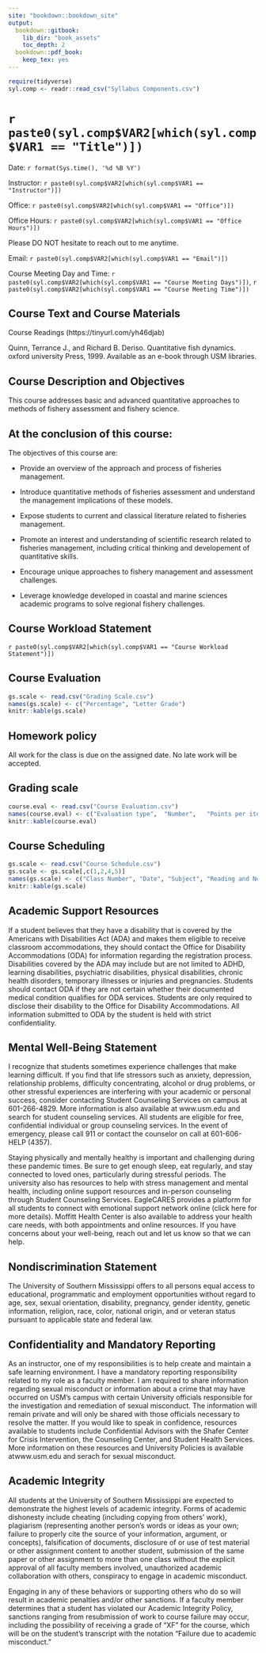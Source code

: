 ---
site: "bookdown::bookdown_site"
output:
  bookdown::gitbook:
    lib_dir: "book_assets"
    toc_depth: 2
  bookdown::pdf_book:
    keep_tex: yes
---

```{r, include=FALSE}
require(tidyverse)
syl.comp <- readr::read_csv("Syllabus Components.csv")

```

# `r paste0(syl.comp$VAR2[which(syl.comp$VAR1 == "Title")])`

Date: `r format(Sys.time(), '%d %B %Y')`

Instructor: `r paste0(syl.comp$VAR2[which(syl.comp$VAR1 == "Instructor")])`

Office: `r paste0(syl.comp$VAR2[which(syl.comp$VAR1 == "Office")])`

Office Hours: `r paste0(syl.comp$VAR2[which(syl.comp$VAR1 == "Office Hours")])`

Please DO NOT hesitate to reach out to me anytime.

Email: `r paste0(syl.comp$VAR2[which(syl.comp$VAR1 == "Email")])`

Course Meeting Day and Time: `r paste0(syl.comp$VAR2[which(syl.comp$VAR1 == "Course Meeting Days")])`, `r paste0(syl.comp$VAR2[which(syl.comp$VAR1 == "Course Meeting Time")])`

## Course Text and Course Materials

Course Readings (https://tinyurl.com/yh46djab)

Quinn, Terrance J., and Richard B. Deriso. Quantitative fish dynamics. oxford university Press, 1999. Available as an e-book through USM libraries.

## Course Description and Objectives
This course addresses basic and advanced quantitative approaches to methods of fishery assessment and fishery science. 

## At the conclusion of this course: 

The objectives of this course are: 

*	Provide an overview of the approach and process of fisheries management. 

*	Introduce quantitative methods of fisheries assessment and understand the management implications of these models.  

*	Expose students to current and classical literature related to fisheries management.  

*	Promote an interest and understanding of scientific research related to fisheries management, including critical thinking and developement of quantitative skills.  

* Encourage unique approaches to fishery management and assessment challenges.

* Leverage knowledge developed in coastal and marine sciences academic programs to solve regional fishery challenges.

## Course Workload Statement
`r paste0(syl.comp$VAR2[which(syl.comp$VAR1 == "Course Workload Statement")])`

## Course Evaluation
```{r, echo=FALSE, message=FALSE}
gs.scale <- read.csv("Grading Scale.csv")
names(gs.scale) <- c("Percentage", "Letter Grade")
knitr::kable(gs.scale)
```

## Homework policy
All work for the class is due on the assigned date. No late work will be accepted. 

## Grading scale
```{r, echo=FALSE, message=FALSE}
course.eval <- read.csv("Course Evaluation.csv")
names(course.eval) <- c("Evaluation type",	"Number",	"Points per item",	"Total points")
knitr::kable(course.eval)
```

## Course Scheduling
```{r, echo=FALSE, message=FALSE}
gs.scale <- read.csv("Course Schedule.csv")
gs.scale <- gs.scale[,c(1,2,4,5)]
names(gs.scale) <- c("Class Number", "Date", "Subject", "Reading and Notes")
knitr::kable(gs.scale)
```

## Academic Support Resources

If a student believes that they have a disability that is covered by the Americans with Disabilities Act (ADA) and makes them eligible to receive classroom accommodations, they should contact the Office for Disability Accommodations (ODA) for information regarding the registration process. Disabilities covered by the ADA may include but are not limited to ADHD, learning disabilities, psychiatric disabilities, physical disabilities, chronic health disorders, temporary illnesses or injuries and pregnancies. Students should contact ODA if they are not certain whether their documented medical condition qualifies for ODA services. Students are only required to disclose their disability to the Office for Disability Accommodations. All information submitted to ODA by the student is held with strict confidentiality.

## Mental Well-Being Statement

I recognize that students sometimes experience challenges that make learning difficult. If you find that life stressors such as anxiety, depression, relationship problems, difficulty concentrating, alcohol or drug problems, or other stressful experiences are interfering with your academic or personal success, consider contacting Student Counseling Services on campus at 601-266-4829. More information is also available at www.usm.edu and search for student counseling services. All students are eligible for free, confidential individual or group counseling services. In the event of emergency, please call 911 or contact the counselor on call at 601-606-HELP (4357).

Staying physically and mentally healthy is important and challenging during these pandemic times. Be sure to get enough sleep, eat regularly, and stay connected to loved ones, particularly during stressful periods. The university also has resources to help with stress management and mental health, including online support resources and in-person counseling through Student Counseling Services. EagleCARES provides a platform for all students to connect with emotional support network online (click here for more details). Moffitt Health Center is also available to address your health care needs, with both appointments and online resources. If you have concerns about your well-being, reach out and let us know so that we can help. 

## Nondiscrimination Statement

The University of Southern Mississippi offers to all persons equal access to educational, programmatic and employment opportunities without regard to age, sex, sexual orientation, disability, pregnancy, gender identity, genetic information, religion, race, color, national origin, and or  veteran status pursuant to applicable state and federal law.

## Confidentiality and Mandatory Reporting

As an instructor, one of my responsibilities is to help create and maintain a safe learning environment. I have a mandatory reporting responsibility related to my role as a faculty member. I am required to share information regarding sexual misconduct or information about a crime that may have occurred on USM’s campus with certain University officials responsible for the investigation and remediation of sexual misconduct. The information will remain private and will only be shared with those officials necessary to resolve the matter. If you would like to speak in confidence, resources available to students include Confidential Advisors with the Shafer Center for Crisis Intervention, the Counseling Center, and Student Health Services. More information on these resources and University Policies is available atwww.usm.edu and serach for sexual misconduct.

## Academic Integrity

All students at the University of Southern Mississippi are expected to demonstrate the highest levels of academic integrity. Forms of academic dishonesty include cheating (including copying from others’ work), plagiarism (representing another person’s words or ideas as your own; failure to properly cite the source of your information, argument, or concepts), falsification of documents, disclosure of or use of test material or other assignment content to another student, submission of the same paper or other assignment to more than one class without the explicit approval of all faculty members involved, unauthorized academic collaboration with others, conspiracy to engage in academic misconduct.

Engaging in any of these behaviors or supporting others who do so will result in academic penalties and/or other sanctions. If a faculty member determines that a student has violated our Academic Integrity Policy, sanctions ranging from resubmission of work to course failure may occur, including the possibility of receiving a grade of “XF” for the course, which will be on the student’s transcript with the notation “Failure due to academic misconduct.”  
